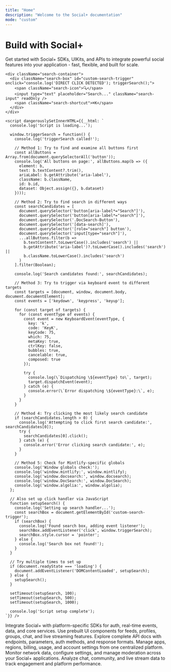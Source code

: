 ```yaml
---
title: "Home"
description: "Welcome to the Social+ documentation"
mode: "custom"
---
```


<div className="hero-section">
  <div className="hero-content">
    <div className="hero-text">
      <h1 className="hero-title">Build with Social+</h1>
      <p className="hero-description">
        Get started with Social+ SDKs, UIKits, and APIs to integrate powerful social features into 
        your application - fast, flexible, and built for scale.
      </p>
    </div>
    
    <div className="search-container">
      <div className="search-box" id="custom-search-trigger" onclick="console.log('DIRECT CLICK DETECTED'); triggerSearch();">
        <span className="search-icon">🔍</span>
        <input type="text" placeholder="Search..." className="search-input" readOnly />
        <span className="search-shortcut">⌘K</span>
      </div>
    </div>
    
    <script dangerouslySetInnerHTML={{__html: `
      console.log('Script is loading...');
      
      window.triggerSearch = function() {
        console.log('triggerSearch called!');
        
        // Method 1: Try to find and examine all buttons first
        const allButtons = Array.from(document.querySelectorAll('button'));
        console.log('All buttons on page:', allButtons.map(b => ({
          element: b,
          text: b.textContent?.trim(),
          ariaLabel: b.getAttribute('aria-label'),
          className: b.className,
          id: b.id,
          dataset: Object.assign({}, b.dataset)
        })));
        
        // Method 2: Try to find search in different ways
        const searchCandidates = [
          document.querySelector('button[aria-label*="Search"]'),
          document.querySelector('button[aria-label*="search"]'),
          document.querySelector('.DocSearch-Button'),
          document.querySelector('[data-search]'),
          document.querySelector('[role="search"] button'),
          document.querySelector('input[type="search"]'),
          ...allButtons.filter(b => 
            b.textContent?.toLowerCase().includes('search') ||
            b.getAttribute('aria-label')?.toLowerCase().includes('search') ||
            b.className.toLowerCase().includes('search')
          )
        ].filter(Boolean);
        
        console.log('Search candidates found:', searchCandidates);
        
        // Method 3: Try to trigger via keyboard event to different targets
        const targets = [document, window, document.body, document.documentElement];
        const events = ['keydown', 'keypress', 'keyup'];
        
        for (const target of targets) {
          for (const eventType of events) {
            const event = new KeyboardEvent(eventType, {
              key: 'k',
              code: 'KeyK',
              keyCode: 75,
              which: 75,
              metaKey: true,
              ctrlKey: false,
              bubbles: true,
              cancelable: true,
              composed: true
            });
            
            try {
              console.log(\`Dispatching \${eventType} to\`, target);
              target.dispatchEvent(event);
            } catch (e) {
              console.error(\`Error dispatching \${eventType}:\`, e);
            }
          }
        }
        
        // Method 4: Try clicking the most likely search candidate
        if (searchCandidates.length > 0) {
          console.log('Attempting to click first search candidate:', searchCandidates[0]);
          try {
            searchCandidates[0].click();
          } catch (e) {
            console.error('Error clicking search candidate:', e);
          }
        }
        
        // Method 5: Check for Mintlify-specific globals
        console.log('Window globals check:');
        console.log('window.mintlify:', window.mintlify);
        console.log('window.docsearch:', window.docsearch);
        console.log('window.DocSearch:', window.DocSearch);
        console.log('window.algolia:', window.algolia);
      };
      
      // Also set up click handler via JavaScript
      function setupSearch() {
        console.log('Setting up search handler...');
        const searchBox = document.getElementById('custom-search-trigger');
        if (searchBox) {
          console.log('Found search box, adding event listener');
          searchBox.addEventListener('click', window.triggerSearch);
          searchBox.style.cursor = 'pointer';
        } else {
          console.log('Search box not found!');
        }
      }
      
      // Try multiple times to set up
      if (document.readyState === 'loading') {
        document.addEventListener('DOMContentLoaded', setupSearch);
      } else {
        setupSearch();
      }
      
      setTimeout(setupSearch, 100);
      setTimeout(setupSearch, 500);
      setTimeout(setupSearch, 1000);
      
      console.log('Script setup complete');
    `}} />
  
  <div className="cards-section">
    <CardGroup cols={3}>
    <Card title="SDKs" icon="layer-plus" href="/social-plus-sdk/overview">
      Integrate Social+ with platform-specific SDKs for auth, real-time events, data, and 
      core services.
    </Card>
    <Card title="UIKits" icon="palette" href="/uikit/overview">
      Use prebuilt UI components for feeds, profiles, groups, chat, and live streaming features.
    </Card>
    <Card title="API Reference" icon="code" href="/analytics-and-moderation/social+-apis-and-services/README">
      Explore complete API docs with endpoints, parameters, auth methods, and response formats.
    </Card>
    <Card title="Social+ Portal" icon="building" href="/analytics-and-moderation/social+-portal/README">
      Manage apps, regions, billing, usage, and account settings from one centralized platform.
    </Card>
    <Card title="Social+ Console" icon="terminal" href="/analytics-and-moderation/console/overview">
      Monitor network data, configure settings, and manage moderation across your Social+ applications.
    </Card>
    <Card title="Social+ Dashboard" icon="chart-bar" href="/analytics-and-moderation/console/analytics">
      Analyze chat, community, and live stream data to track engagement and platform performance.
    </Card>
  </CardGroup>
  </div>

  </div>
</div>

